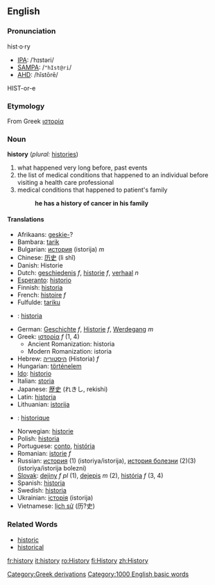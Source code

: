 {{Wikipedia}}

==English==
===Pronunciation===
hist·o·ry
*[[Wiktionary:Pronunciation_key|IPA]]: /ˈhɪstəri/
*[[Wiktionary:Pronunciation_key|SAMPA]]: /<tt>"hIst@ri</tt>/
*[[Wiktionary:Pronunciation_key|AHD]]: /hĭstōrē/
HIST-or-e

===Etymology===
From Greek [[ιστορία]]

===Noun===
'''history'''  (''plural:'' [[histories]])
# what happened very long before, past events
# the list of medical conditions that happened to an individual before visiting a health care professional
# medical conditions that happened to patient's family
#:'''he has a history of cancer in his family'''

====Translations====
*Afrikaans: [[geskie-]]?
*Bambara: [[tarik]]
*Bulgarian: [[история]] (istorija) ''m''
*Chinese: [[历史]] (lì shǐ)
*Danish: Historie
*Dutch: [[geschiedenis]] ''f'', [[historie]] ''f'', [[verhaal]] ''n''
*[[Esperanto]]: [[historio]]
*Finnish: [[historia#Finnish|historia]]
*French: [[histoire]] ''f''
*Fulfulde: [[tariku]]
*{{gl}}: [[historia]]
*German: [[Geschichte]] ''f'', [[Historie]] ''f'', [[Werdegang]] ''m''
*Greek: [[ιστορία]] ''f'' (1, 4)
**Ancient Romanization: historia
**Modern Romanization: istoria
*Hebrew: [[היסטוריה]] (Historia) ''f''
*Hungarian: [[történelem]]
*[[Ido]]: [[historio]]
*Italian: [[storia]]
*Japanese: [[歴史]] (れきし, rekishi)
*Latin: [[historia]]
*Lithuanian: [[istorija]]
*{{lb}}: [[historique]]
*Norwegian: [[historie]]
*Polish: [[historia]]
*Portuguese: [[conto]], [[história]]
*Romanian: [[istorie]] ''f''
*Russian: [[история]] (1) (istoriya/istorija), [[история болезни]] (2)(3) (istoriya/istorija bolezni)
*[[Slovak]]: [[dejiny]] ''f pl'' (1), [[dejepis]] ''m'' (2), [[história]] ''f'' (3, 4)
*Spanish: [[historia]]
*Swedish: [[historia]]
*Ukrainian: [[історія]] (istorija)
*Vietnamese: [[lịch sử]] (历?史)

===Related Words===
*[[historic]]
*[[historical]]

[[Category:Greek derivations]]

[[Category:1000 English basic words]]

[[fr:history]]
[[it:history]]
[[ro:History]]
[[fi:History]]
[[zh:History]]